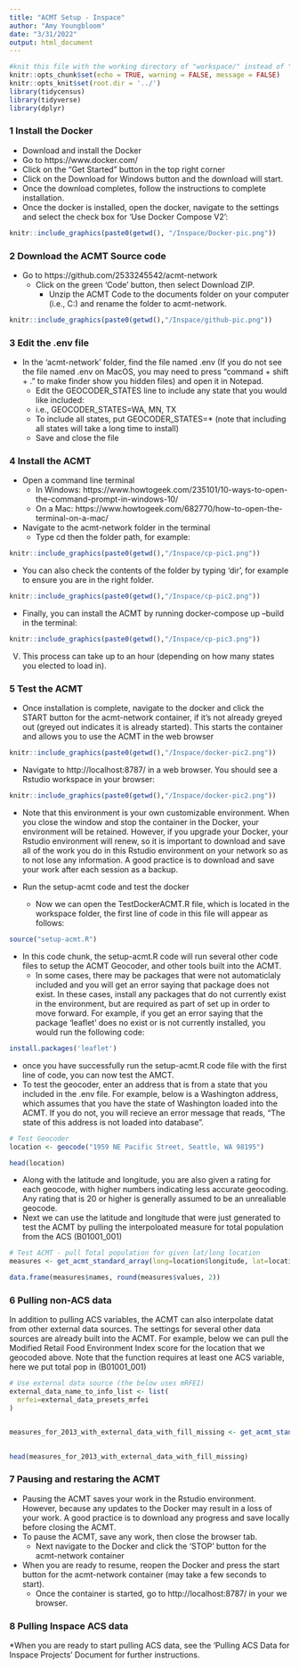 ```yaml
---
title: "ACMT Setup - Inspace"
author: "Amy Youngbloom"
date: "3/31/2022"
output: html_document
---
```


```r
#knit this file with the working directory of "workspace/" instead of "workspace/examples"
knitr::opts_chunk$set(echo = TRUE, warning = FALSE, message = FALSE)
knitr::opts_knit$set(root.dir = '../')
library(tidycensus)
library(tidyverse)
library(dplyr)
```

### 1 Install the Docker

*	Download and install the Docker
  +	Go to https://www.docker.com/
  +	Click on the “Get Started” button in the top right corner
  +	Click on the Download for Windows button and the download will start. 
  +	Once the download completes, follow the instructions to complete installation.
  +	Once the docker is installed, open the docker, navigate to the settings and select the check box for ‘Use Docker Compose V2’: 
  
```r
knitr::include_graphics(paste0(getwd(), "/Inspace/Docker-pic.png"))
```

###	2 Download the ACMT Source code
* Go to https://github.com/2533245542/acmt-network
  +	Click on the green ‘Code’ button, then select Download ZIP. 
	+ Unzip the ACMT Code to the documents folder on your computer (i.e., C:\Users\username\Documents) and rename the folder to acmt-network. 

```r
knitr::include_graphics(paste0(getwd(),"/Inspace/github-pic.png"))
```
 
### 3	Edit the .env file
  *	In the ‘acmt-network’ folder, find the file named .env (If you do not see the file named .env on MacOS, you may need to press “command + shift + .” to make finder show you hidden files) and open it in Notepad. 
    +	Edit the GEOCODER_STATES line to include any state that you would like included: 
      +	i.e., GEOCODER_STATES=WA, MN, TX
      +	To include all states, put GEOCODER_STATES=* (note that including all states will take a long time to install)
    +	Save and close the file
    
### 4	Install the ACMT
  *	Open a command line terminal
    +	In Windows: https://www.howtogeek.com/235101/10-ways-to-open-the-command-prompt-in-windows-10/
    +	On a Mac: https://www.howtogeek.com/682770/how-to-open-the-terminal-on-a-mac/
  *	Navigate to the acmt-network folder in the terminal
    +	Type cd then the folder path, for example:


```r
knitr::include_graphics(paste0(getwd(),"/Inspace/cp-pic1.png"))
```

  * You can also check the contents of the folder by typing ‘dir’, for example to ensure you are in the right folder.
  
```r
knitr::include_graphics(paste0(getwd(),"/Inspace/cp-pic2.png"))
```

  * Finally, you can install the ACMT by running docker-compose up --build in the terminal: 
  
```r
knitr::include_graphics(paste0(getwd(),"/Inspace/cp-pic3.png"))
```

V.	This process can take up to an hour (depending on how many states you elected to load in). 

### 5 Test the ACMT

  * Once installation is complete, navigate to the docker and click the START button for the acmt-network container, if it’s not already greyed out (greyed out indicates it is already started). This starts the container and allows you to use the ACMT in the web browser
  
```r
knitr::include_graphics(paste0(getwd(),"/Inspace/docker-pic2.png"))
```
  
  * Navigate to http://localhost:8787/ in a web browser. You should see a Rstudio workspace in your browser: 

```r
knitr::include_graphics(paste0(getwd(),"/Inspace/docker-pic2.png"))
```

  * Note that this environment is your own customizable environment. When you close the window and stop the container in the Docker, your environment will be retained. However, if you upgrade your Docker, your Rstudio environment will renew, so it is important to download and save all of the work you do in this Rstudio environment on your network so as to not lose any information. A good practice is to download and save your work after each session as a backup. 
  
  * Run the setup-acmt code and test the docker
    + Now we can open the TestDockerACMT.R file, which is located in the workspace folder, the first line of code in this file will appear as follows: 
    
```r
source("setup-acmt.R")
```


  * In this code chunk, the setup-acmt.R code will run several other code files to setup the ACMT Geocoder, and other tools built into the ACMT. 
    + In some cases, there may be packages that were not automaticlaly included and you will get an error saying that package does not exist. In these cases, install any packages that do not currently exist in the environment, but are required as part of set up in order to move forward. For example, if you get an error saying that the package 'leaflet' does no exist or is not currently installed, you would run the following code: 
    
```r
install.packages('leaflet')
```

 * once you have successfully run the setup-acmt.R code file with the first line of code, you can now test the AMCT. 
  + To test the geocoder, enter an address that is from a state that you included in the .env file. For example, below is a Washington address, which assumes that you have the state of Washington loaded into the ACMT. If you do not, you will recieve an error message that reads, "The state of this address is not loaded into database".

```r
# Test Geocoder
location <- geocode("1959 NE Pacific Street, Seattle, WA 98195")

head(location)
```

  * Along with the latitude and longitude, you are also given a rating for each geocode, with higher numbers indicating less accurate geocoding. Any rating that is 20 or higher is generally assumed to be an unrealiable geocode. 
  * Next we can use the latitude and longitude that were just generated to test the ACMT by pulling the interpoloated measure for total population from the ACS (B01001_001)

```r

# Test ACMT - pull Total population for given lat/long location
measures <- get_acmt_standard_array(long=location$longitude, lat=location$latitude, radius = 2000, codes_of_acs_variables_to_get = 'B01001_001', year=2019)
```

```r
data.frame(measures$names, round(measures$values, 2))

```

### 6 Pulling non-ACS data

In addition to pulling ACS variables, the ACMT can also interpolate datat from other external data sources. The settings for several other data sources are already built into the ACMT. For example, below we can pull the Modified Retail Food Environment Index score for the location that we geocoded above. Note that the function requires at least one ACS variable, here we put total pop in (B01001_001)

```r
# Use external data source (the below uses mRFEI)
external_data_name_to_info_list <- list(
  mrfei=external_data_presets_mrfei
)


measures_for_2013_with_external_data_with_fill_missing <- get_acmt_standard_array(long=location$longitude, lat=location$latitude, radius_meters = 2000, year=2013, codes_of_acs_variables_to_get = 'B01001_001', #you still need to enter at least 1 ACS variable here!
                                                                                  external_data_name_to_info_list=external_data_name_to_info_list, fill_missing_GEOID_with_zero = TRUE)

head(measures_for_2013_with_external_data_with_fill_missing)
```

### 7 Pausing and restaring the ACMT

  * Pausing the ACMT saves your work in the Rstudio environment. However, because any updates to the Docker may result in a loss of your work. A good practice is to download any progress and save locally before closing the ACMT. 
  * To pause the ACMT, save any work, then close the browser tab. 
    + Next navigate to the Docker and click the 'STOP' button for the acmt-network container
  * When you are ready to resume, reopen the Docker and press the start button for the acmt-network container (may take a few seconds to start). 
    + Once the container is started, go to http://localhost:8787/ in your we browser. 
    
### 8 Pulling Inspace ACS data
    
*When you are ready to start pulling ACS data, see the 'Pulling ACS Data for Inspace Projects' Document for further instructions. 
  

